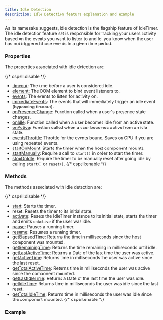 ```yaml
---
title: Idle Detection
description: Idle Detection feature explanation and example
---
```


As its namesake suggests, idle detection is the flagship feature of IdleTimer.
The idle detection feature set is responsible for tracking your users activity
based on the events you want to listen to and let you know when the user has 
not triggered those events in a given time period.

### Properties

The properties associated with idle detection are:

{/* cspell:disable */}
- [timeout](/docs/api/props#timeout): The time before a user is considered idle.
- [element](/docs/api/props#element): The DOM element to bind event listeners to.
- [events](/docs/api/props#events): The events to listen for activity on.
- [immediateEvents](/docs/api/props#immediateevents): The events that will immediately trigger an idle event (bypassing timeout).
- [onPresenceChange](/docs/api/props#onpresencechange): Function called when a user's presence state changes.
- [onIdle](/docs/api/props#onidle): Function called when a user becomes idle from an active state.
- [onActive](/docs/api/props#onactive): Function called when a user becomes active from an idle state.
- [eventsThrottle](/docs/api/props#eventsthrottle): Throttle for the events bound. Saves on CPU if you are using repeated events.
- [startOnMount](/docs/api/props#startonmount): Starts the timer when the host component mounts.
- [startManually](/docs/api/props#startmanually): Require a call to `start()` in order to start the timer.
- [stopOnIdle](/docs/api/props#stoponidle): Require the timer to be manually reset after going idle by calling `start()` or `reset()`.
{/* cspell:enable */}

### Methods

The methods associated with idle detection are:

{/* cspell:disable */}
- [start](/docs/api/methods#start): Starts the timer.
- [reset](/docs/api/methods#reset): Resets the timer to its initial state.
- [activate](/docs/api/methods#activate): Resets the IdleTimer instance to its initial state, starts the timer and emits `onActive` if the user was idle.
- [pause](/docs/api/methods#pause): Pauses a running timer.
- [resume](/docs/api/methods#resume): Resumes a running timer.
- [getElapsedTime](/docs/api/methods#getelapsedtime): Returns the time in milliseconds since the host component was mounted.
- [getRemainingTime](/docs/api/methods#getremainingtime): Returns the time remaining in milliseconds until idle.
- [getLastActiveTime](/docs/api/methods#getlastactivetime): Returns a Date of the last time the user was active.
- [getActiveTime](/docs/api/methods#getactivetime): Returns time in milliseconds the user was active since the last reset.
- [getTotalActiveTime](/docs/api/methods#gettotalactivetime): Returns time in milliseconds the user was active since the component mounted.
- [getLastIdleTime](/docs/api/methods#getlastidletime): Returns a Date of the last time the user was idle.
- [getIdleTime](/docs/api/methods#getidletime): Returns time in milliseconds the user was idle since the last reset.
- [getTotalIdleTime](/docs/api/methods#gettotalidletime): Returns time in milliseconds the user was idle since the component mounted.
{/* cspell:enable */}

### Example
<CodeSandbox name='idle-timer-hook-03790m' />